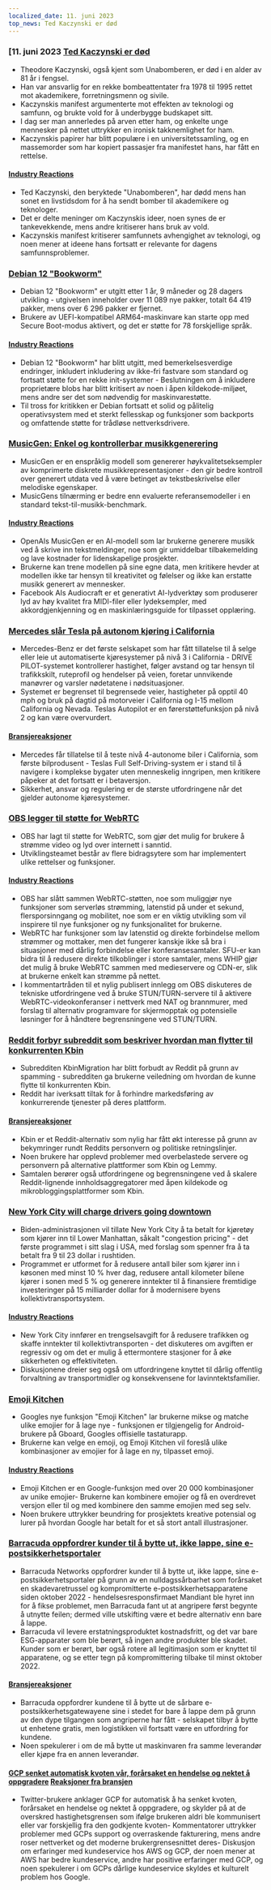 ```yaml
---
localized_date: 11. juni 2023
top_news: Ted Kaczynski er død
---
```




<CallToAction />

<Steps>

### [11. juni 2023 [Ted Kaczynski er død](https://www.nytimes.com/2023/06/10/us/ted-kaczynski-dead.html)

- Theodore Kaczynski, også kjent som Unabomberen, er død i en alder av 81 år i fengsel.
- Han var ansvarlig for en rekke bombeattentater fra 1978 til 1995 rettet mot akademikere, forretningsmenn og sivile.
- Kaczynskis manifest argumenterte mot effekten av teknologi og samfunn, og brukte vold for å underbygge budskapet sitt.
- I dag ser man annerledes på arven etter ham, og enkelte unge mennesker på nettet uttrykker en ironisk takknemlighet for ham.
- Kaczynskis papirer har blitt populære i en universitetssamling, og en massemorder som har kopiert passasjer fra manifestet hans, har fått en rettelse.

#### [Industry Reactions](http://news.ycombinator.com/item?id=36272409)

- Ted Kaczynski, den beryktede "Unabomberen", har dødd mens han sonet en livstidsdom for å ha sendt bomber til akademikere og teknologer.
- Det er delte meninger om Kaczynskis ideer, noen synes de er tankevekkende, mens andre kritiserer hans bruk av vold.
- Kaczynskis manifest kritiserer samfunnets avhengighet av teknologi, og noen mener at ideene hans fortsatt er relevante for dagens samfunnsproblemer.

### [Debian 12 "Bookworm"](https://www.debian.org/News/2023/20230610)

- Debian 12 "Bookworm" er utgitt etter 1 år, 9 måneder og 28 dagers utvikling - utgivelsen inneholder over 11 089 nye pakker, totalt 64 419 pakker, mens over 6 296 pakker er fjernet.
- Brukere av UEFI-kompatibel ARM64-maskinvare kan starte opp med Secure Boot-modus aktivert, og det er støtte for 78 forskjellige språk.

#### [Industry Reactions](http://news.ycombinator.com/item?id=36269934)

- Debian 12 "Bookworm" har blitt utgitt, med bemerkelsesverdige endringer, inkludert inkludering av ikke-fri fastvare som standard og fortsatt støtte for en rekke init-systemer - Beslutningen om å inkludere proprietære blobs har blitt kritisert av noen i åpen kildekode-miljøet, mens andre ser det som nødvendig for maskinvarestøtte.
- Til tross for kritikken er Debian fortsatt et solid og pålitelig operativsystem med et sterkt fellesskap og funksjoner som backports og omfattende støtte for trådløse nettverksdrivere.

### [MusicGen: Enkel og kontrollerbar musikkgenerering](https://ai.honu.io/papers/musicgen/)

- MusicGen er en enspråklig modell som genererer høykvalitetseksempler av komprimerte diskrete musikkrepresentasjoner - den gir bedre kontroll over generert utdata ved å være betinget av tekstbeskrivelse eller melodiske egenskaper.
- MusicGens tilnærming er bedre enn evaluerte referansemodeller i en standard tekst-til-musikk-benchmark.

#### [Industry Reactions](http://news.ycombinator.com/item?id=36271926)

- OpenAIs MusicGen er en AI-modell som lar brukerne generere musikk ved å skrive inn tekstmeldinger, noe som gir umiddelbar tilbakemelding og lave kostnader for lidenskapelige prosjekter.
- Brukerne kan trene modellen på sine egne data, men kritikere hevder at modellen ikke tar hensyn til kreativitet og følelser og ikke kan erstatte musikk generert av mennesker.
- Facebook AIs Audiocraft er et generativt AI-lydverktøy som produserer lyd av høy kvalitet fra MIDI-filer eller lydeksempler, med akkordgjenkjenning og en maskinlæringsguide for tilpasset opplæring.

### [Mercedes slår Tesla på autonom kjøring i California](https://www.theregister.com/2023/06/09/mercedes_california_tesla/)

- Mercedes-Benz er det første selskapet som har fått tillatelse til å selge eller leie ut automatiserte kjøresystemer på nivå 3 i California - DRIVE PILOT-systemet kontrollerer hastighet, følger avstand og tar hensyn til trafikkskilt, ruteprofil og hendelser på veien, foretar unnvikende manøvrer og varsler nødetatene i nødsituasjoner.
- Systemet er begrenset til begrensede veier, hastigheter på opptil 40 mph og bruk på dagtid på motorveier i California og I-15 mellom California og Nevada. Teslas Autopilot er en førerstøttefunksjon på nivå 2 og kan være overvurdert.

#### [Bransjereaksjoner](http://news.ycombinator.com/item?id=36270413)

- Mercedes får tillatelse til å teste nivå 4-autonome biler i California, som første bilprodusent - Teslas Full Self-Driving-system er i stand til å navigere i komplekse bygater uten menneskelig inngripen, men kritikere påpeker at det fortsatt er i betaversjon.
- Sikkerhet, ansvar og regulering er de største utfordringene når det gjelder autonome kjøresystemer.

### [OBS legger til støtte for WebRTC](https://github.com/obsproject/obs-studio/commit/851a8c216e14617fb523951839f3bdb240e85141)

- OBS har lagt til støtte for WebRTC, som gjør det mulig for brukere å strømme video og lyd over internett i sanntid.
- Utviklingsteamet består av flere bidragsytere som har implementert ulike rettelser og funksjoner.

#### [Industry Reactions](http://news.ycombinator.com/item?id=36273075)

- OBS har slått sammen WebRTC-støtten, noe som muliggjør nye funksjoner som serverløs strømming, latenstid på under et sekund, flersporsinngang og mobilitet, noe som er en viktig utvikling som vil inspirere til nye funksjoner og ny funksjonalitet for brukerne.
- WebRTC har funksjoner som lav latenstid og direkte forbindelse mellom strømmer og mottaker, men det fungerer kanskje ikke så bra i situasjoner med dårlig forbindelse eller konferansesamtaler. SFU-er kan bidra til å redusere direkte tilkoblinger i store samtaler, mens WHIP gjør det mulig å bruke WebRTC sammen med medieservere og CDN-er, slik at brukerne enkelt kan strømme på nettet.
- I kommentartråden til et nylig publisert innlegg om OBS diskuteres de tekniske utfordringene ved å bruke STUN/TURN-servere til å aktivere WebRTC-videokonferanser i nettverk med NAT og brannmurer, med forslag til alternativ programvare for skjermopptak og potensielle løsninger for å håndtere begrensningene ved STUN/TURN.

### [Reddit forbyr subreddit som beskriver hvordan man flytter til konkurrenten Kbin](https://old.reddit.com/r/KbinMigration)

- Subredditen KbinMigration har blitt forbudt av Reddit på grunn av spamming - subredditen ga brukerne veiledning om hvordan de kunne flytte til konkurrenten Kbin.
- Reddit har iverksatt tiltak for å forhindre markedsføring av konkurrerende tjenester på deres plattform.

#### [Bransjereaksjoner](http://news.ycombinator.com/item?id=36268458)

- Kbin er et Reddit-alternativ som nylig har fått økt interesse på grunn av bekymringer rundt Reddits personvern og politiske retningslinjer.
- Noen brukere har opplevd problemer med overbelastede servere og personvern på alternative plattformer som Kbin og Lemmy.
- Samtalen berører også utfordringene og begrensningene ved å skalere Reddit-lignende innholdsaggregatorer med åpen kildekode og mikrobloggingsplattformer som Kbin.

### [New York City will charge drivers going downtown](https://www.cnn.com/2023/06/10/business/congestion-pricing-new-york-city-transportation/index.html)

- Biden-administrasjonen vil tillate New York City å ta betalt for kjøretøy som kjører inn til Lower Manhattan, såkalt "congestion pricing" - det første programmet i sitt slag i USA, med forslag som spenner fra å ta betalt fra 9 til 23 dollar i rushtiden.
- Programmet er utformet for å redusere antall biler som kjører inn i køsonen med minst 10 % hver dag, redusere antall kilometer bilene kjører i sonen med 5 % og generere inntekter til å finansiere fremtidige investeringer på 15 milliarder dollar for å modernisere byens kollektivtransportsystem.

#### [Industry Reactions](http://news.ycombinator.com/item?id=36270597)

- New York City innfører en trengselsavgift for å redusere trafikken og skaffe inntekter til kollektivtransporten - det diskuteres om avgiften er regressiv og om det er mulig å ettermontere stasjoner for å øke sikkerheten og effektiviteten.
- Diskusjonene dreier seg også om utfordringene knyttet til dårlig offentlig forvaltning av transportmidler og konsekvensene for lavinntektsfamilier.

### [Emoji Kitchen](https://emojikitchen.dev/)

- Googles nye funksjon "Emoji Kitchen" lar brukerne mikse og matche ulike emojier for å lage nye - funksjonen er tilgjengelig for Android-brukere på Gboard, Googles offisielle tastaturapp.
- Brukerne kan velge en emoji, og Emoji Kitchen vil foreslå ulike kombinasjoner av emojier for å lage en ny, tilpasset emoji.

#### [Industry Reactions](http://news.ycombinator.com/item?id=36267382)

- Emoji Kitchen er en Google-funksjon med over 20 000 kombinasjoner av unike emojier- Brukerne kan kombinere emojier og få en overdrevet versjon eller til og med kombinere den samme emojien med seg selv.
- Noen brukere uttrykker beundring for prosjektets kreative potensial og lurer på hvordan Google har betalt for et så stort antall illustrasjoner.

### [Barracuda oppfordrer kunder til å bytte ut, ikke lappe, sine e-postsikkerhetsportaler](https://krebsonsecurity.com/2023/06/barracuda-urges-replacing-not-patching-its-email-security-gateways/)

- Barracuda Networks oppfordrer kunder til å bytte ut, ikke lappe, sine e-postsikkerhetsportaler på grunn av en nulldagssårbarhet som forårsaket en skadevaretrussel og kompromitterte e-postsikkerhetsapparatene siden oktober 2022 - hendelsesresponsfirmaet Mandiant ble hyret inn for å fikse problemet, men Barracuda fant ut at angripere først begynte å utnytte feilen; dermed ville utskifting være et bedre alternativ enn bare å lappe.
- Barracuda vil levere erstatningsproduktet kostnadsfritt, og det var bare ESG-apparater som ble berørt, så ingen andre produkter ble skadet. Kunder som er berørt, bør også rotere all legitimasjon som er knyttet til apparatene, og se etter tegn på kompromittering tilbake til minst oktober 2022.

#### [Bransjereaksjoner](http://news.ycombinator.com/item?id=36274525)

- Barracuda oppfordrer kundene til å bytte ut de sårbare e-postsikkerhetsgatewayene sine i stedet for bare å lappe dem på grunn av den dype tilgangen som angriperne har fått - selskapet tilbyr å bytte ut enhetene gratis, men logistikken vil fortsatt være en utfordring for kundene.
- Noen spekulerer i om de må bytte ut maskinvaren fra samme leverandør eller kjøpe fra en annen leverandør.

#### [GCP senket automatisk kvoten vår, forårsaket en hendelse og nektet å oppgradere](https://twitter.com/JustJake/status/1667478906591666176) [Reaksjoner fra bransjen](http://news.ycombinator.com/item?id=36272747)

- Twitter-brukere anklager GCP for automatisk å ha senket kvoten, forårsaket en hendelse og nektet å oppgradere, og skylder på at de overskred hastighetsgrensen som ifølge brukeren aldri ble kommunisert eller var forskjellig fra den godkjente kvoten- Kommentatorer uttrykker problemer med GCPs support og overraskende fakturering, mens andre roser nettverket og det moderne brukergrensesnittet deres- Diskusjon om erfaringer med kundeservice hos AWS og GCP, der noen mener at AWS har bedre kundeservice, andre har positive erfaringer med GCP, og noen spekulerer i om GCPs dårlige kundeservice skyldes et kulturelt problem hos Google.

</Steps>
